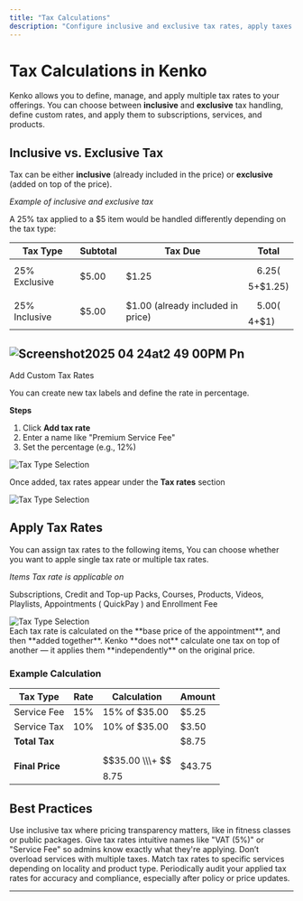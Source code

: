 ```yaml
---
title: "Tax Calculations"
description: "Configure inclusive and exclusive tax rates, apply taxes to services, and understand tax treatment in Kenko."
---
```


# Tax Calculations in Kenko

Kenko allows you to define, manage, and apply multiple tax rates to your offerings. You can choose between **inclusive** and **exclusive** tax handling, define custom rates, and apply them to subscriptions, services, and products.

## Inclusive vs. Exclusive Tax

Tax can be either **inclusive** (already included in the price) or **exclusive** (added on top of the price).

_Example of inclusive and exclusive tax_

A 25% tax applied to a $5 item would be handled differently depending on the tax type:

| Tax Type      | Subtotal | Tax Due                           | Total                   |
| ------------- | -------- | --------------------------------- | ----------------------- |
| 25% Exclusive | $5.00    | $1.25                             | $$6.25 ($$    5\+$1.25) |
| 25% Inclusive | $5.00    | $1.00 (already included in price) | $$5.00 ($$    4\+$1)    |

## ![Screenshot2025 04 24at2 49 00PM Pn](/images/Screenshot2025-04-24at2.49.00PM.png)

Add Custom Tax Rates

You can create new tax labels and define the rate in percentage.

**Steps**

1. Click **Add tax rate**
2. Enter a name like "Premium Service Fee"
3. Set the percentage (e.g., 12%)

<div className="flex justify-center mt-4">
<img
  src="/images/Screenshot2025-04-24at2.49.39PM.png"
  alt="Tax Type Selection"
  className="max-w-[500px] w-full rounded-lg shadow-sm"
/>

</div>

Once added, tax rates appear under the **Tax rates** section

<div className="flex justify-center mt-4">
<img
  src="/images/Screenshot2025-04-24at2.49.48PM.png"
  alt="Tax Type Selection"
  className="max-w-[500px] w-full rounded-lg shadow-sm"
/>

</div>

## Apply Tax Rates

You can assign tax rates to the following items, You can choose whether you want to apple single tax rate or multiple tax rates.

_Items Tax rate is applicable on_

Subscriptions, Credit and Top-up Packs, Courses, Products, Videos, Playlists, Appointments ( QuickPay ) and Enrollment Fee

<div className="flex justify-center mt-4">
<img
  src="/images/Screenshot2025-04-24at5.00.47PM.png"
  alt="Tax Type Selection"
  className="max-w-[500px] w-full rounded-lg shadow-sm"
/>

</div>

<Note>
  Each tax rate is calculated on the **base price of the appointment**, and then **added together**. Kenko **does not** calculate one tax on top of another — it applies them **independently** on the original price.
</Note>

### Example Calculation

| Tax Type        | Rate | Calculation             | Amount |
| --------------- | ---- | ----------------------- | ------ |
| Service Fee     | 15%  | 15% of $35.00           | $5.25  |
| Service Tax     | 10%  | 10% of $35.00           | $3.50  |
| **Total Tax**   |      |                         | $8.75  |
| **Final Price** |      | $$35.00 \\\+ $$    8.75 | $43.75 |

## Best Practices

<CardGroup cols="2">
  <Card title="Use Inclusive for Simplicity" icon="receipt">
    Use inclusive tax where pricing transparency matters, like in fitness classes or public packages.
  </Card>
  <Card title="Name Taxes Clearly" icon="tag">
    Give tax rates intuitive names like "VAT (5%)" or "Service Fee" so admins know exactly what they're applying.
  </Card>
  <Card title="Apply Relevant Taxes Only" icon="filter">
    Don’t overload services with multiple taxes. Match tax rates to specific services depending on locality and product type.
  </Card>
  <Card title="Review Monthly" icon="calendar">
    Periodically audit your applied tax rates for accuracy and compliance, especially after policy or price updates.
  </Card>
</CardGroup>

---